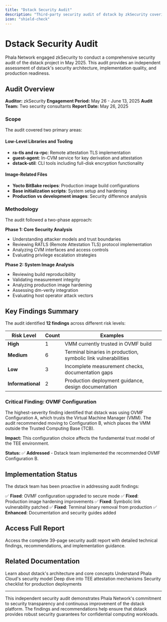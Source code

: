 ```yaml
---
title: "Dstack Security Audit"
description: "Third-party security audit of dstack by zkSecurity covering system architecture, TEE integration, and production hardening"
icon: "shield-check"
---
```


# Dstack Security Audit

Phala Network engaged zkSecurity to conduct a comprehensive security audit of the dstack project in May 2025. This audit provides an independent assessment of dstack's security architecture, implementation quality, and production readiness.

## Audit Overview

**Auditor:** zkSecurity
**Engagement Period:** May 26 - June 13, 2025
**Audit Team:** Two security consultants
**Report Date:** May 26, 2025

### Scope

The audit covered two primary areas:

#### Low-Level Libraries and Tooling
- **ra-tls and ra-rpc**: Remote attestation TLS implementation
- **guest-agent**: In-CVM service for key derivation and attestation
- **dstack-util**: CLI tools including full-disk encryption functionality

#### Image-Related Files
- **Yocto BitBake recipes**: Production image build configurations
- **Base initialization scripts**: System setup and hardening
- **Production vs development images**: Security difference analysis

### Methodology

The audit followed a two-phase approach:

**Phase 1: Core Security Analysis**
- Understanding attacker models and trust boundaries
- Reviewing RATLS (Remote Attestation TLS) protocol implementation
- Analyzing CVM interfaces and access controls
- Evaluating privilege escalation strategies

**Phase 2: System Image Analysis**
- Reviewing build reproducibility
- Validating measurement integrity
- Analyzing production image hardening
- Assessing dm-verity integration
- Evaluating host operator attack vectors

## Key Findings Summary

The audit identified **12 findings** across different risk levels:

| Risk Level | Count | Examples |
|------------|-------|----------|
| **High** | 1 | VMM currently trusted in OVMF build |
| **Medium** | 6 | Terminal binaries in production, symbolic link vulnerabilities |
| **Low** | 3 | Incomplete measurement checks, documentation gaps |
| **Informational** | 2 | Production deployment guidance, design documentation |

### Critical Finding: OVMF Configuration

The highest-severity finding identified that dstack was using OVMF Configuration A, which trusts the Virtual Machine Manager (VMM). The audit recommended moving to Configuration B, which places the VMM outside the Trusted Computing Base (TCB).

**Impact:** This configuration choice affects the fundamental trust model of the TEE environment.

**Status:** ✅ **Addressed** - Dstack team implemented the recommended OVMF Configuration B.

## Implementation Status

The dstack team has been proactive in addressing audit findings:

✅ **Fixed**: OVMF configuration upgraded to secure mode
✅ **Fixed**: Production image hardening improvements
✅ **Fixed**: Symbolic link vulnerability patched
✅ **Fixed**: Terminal binary removal from production
✅ **Enhanced**: Documentation and security guides added

## Access Full Report

<Card title="Download Complete Audit Report" icon="shield-check" href="/images/audits/dstack-audit.pdf">
  Access the complete 39-page security audit report with detailed technical findings, recommendations, and implementation guidance.
</Card>

## Related Documentation

<CardGroup cols={2}>
  <Card title="Dstack Overview" href="/dstack/overview">
    Learn about dstack's architecture and core concepts
  </Card>
  <Card title="Security Architecture" href="/phala-cloud/security-and-privacy/security-architecture">
    Understand Phala Cloud's security model
  </Card>
  <Card title="Attestation Guide" href="/phala-cloud/attestation/overview">
    Deep dive into TEE attestation mechanisms
  </Card>
  <Card title="Production Checklist" href="/phala-cloud/production-checklist">
    Security checklist for production deployments
  </Card>
</CardGroup>

---

This independent security audit demonstrates Phala Network's commitment to security transparency and continuous improvement of the dstack platform. The findings and recommendations help ensure that dstack provides robust security guarantees for confidential computing workloads.